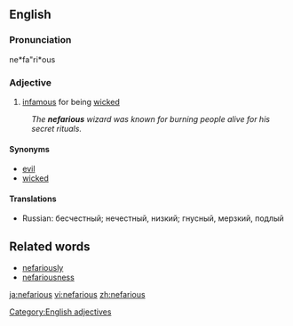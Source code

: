 ==English==
===Pronunciation===
ne*fa"ri*ous

===Adjective===
# [[infamous]] for being [[wicked]]
:''The '''nefarious''' wizard was known for burning people alive for his secret rituals.''

====Synonyms====
*[[evil]]
*[[wicked]]

====Translations====
*Russian: бесчестный; нечестный, низкий; гнусный, мерзкий, подлый

==Related words==
* [[nefariously]]
* [[nefariousness]]

[[Category:English adjectives]]

[[ja:nefarious]]
[[vi:nefarious]]
[[zh:nefarious]]
